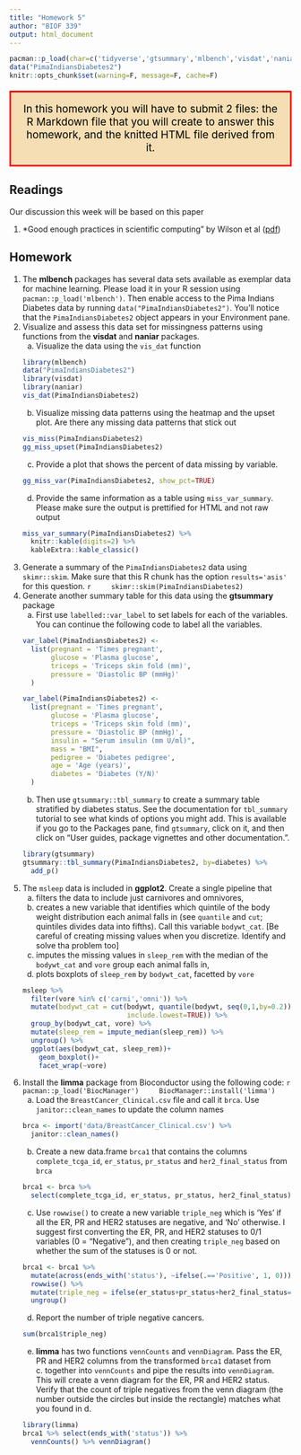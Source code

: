 ```yaml
---
title: "Homework 5"
author: "BIOF 339"
output: html_document
---
```


```r
pacman::p_load(char=c('tidyverse','gtsummary','mlbench','visdat','naniar','labelled', 'rio'))
data("PimaIndiansDiabetes2")
knitr::opts_chunk$set(warning=F, message=F, cache=F)
```

<p style="color: black; border:3px; border-style: solid; border-color: red;padding: 1em;
background-color: wheat;font-size: 14pt;text-align:center">
In this homework you will have to submit 2 files: the R Markdown file that you will create to answer this homework, and the knitted HTML file derived from it. 
</p>

## Readings

Our discussion this week will be based on this paper

1. *Good enough practices in scientific computing" by Wilson et al ([pdf](https://journals.plos.org/ploscompbiol/article/file?id=10.1371/journal.pcbi.1005510&type=printable))

## Homework

1. The **mlbench** packages has several data sets available as exemplar data for machine learning. Please load it in your R session using `pacman::p_load('mlbench')`. Then enable access to the Pima Indians Diabetes data by running `data("PimaIndiansDiabetes2")`. You'll notice that the `PimaIndiansDiabetes2` object appears in your Environment pane.
1. Visualize and assess this data set for missingness patterns using functions from the **visdat** and **naniar** packages.
    a. Visualize the data using the `vis_dat` function
    ```r
    library(mlbench)
    data("PimaIndiansDiabetes2")
    library(visdat)
    library(naniar)
    vis_dat(PimaIndiansDiabetes2)
    ```
    b. Visualize missing data patterns using the heatmap and the upset plot. Are there any missing data patterns that stick out
    ```r
    vis_miss(PimaIndiansDiabetes2)
    gg_miss_upset(PimaIndiansDiabetes2)
    ```
    c. Provide a plot that shows the percent of data missing by variable.
    ```r
    gg_miss_var(PimaIndiansDiabetes2, show_pct=TRUE)
    ```
    d. Provide the same information as a table using `miss_var_summary`. Please make sure the output is prettified for HTML and not raw output
```r
miss_var_summary(PimaIndiansDiabetes2) %>% 
  knitr::kable(digits=2) %>% 
  kableExtra::kable_classic()
```
    
1. Generate a summary of the `PimaIndiansDiabetes2` data using `skimr::skim`. Make sure that this R chunk has the option `results='asis'` for this question.
    ```r
    skimr::skim(PimaIndiansDiabetes2)
    ```
1. Generate another summary table for this data using the **gtsummary** package
    a. First use `labelled::var_label` to set labels for each of the variables. You can continue the following code to label all the variables.
    ```r
    var_label(PimaIndiansDiabetes2) <- 
      list(pregnant = 'Times pregnant',
           glucose = 'Plasma glucose',
           triceps = 'Triceps skin fold (mm)',
           pressure = 'Diastolic BP (mmHg)'
      )
    ```
    ```r
    var_label(PimaIndiansDiabetes2) <- 
      list(pregnant = 'Times pregnant',
           glucose = 'Plasma glucose',
           triceps = 'Triceps skin fold (mm)',
           pressure = 'Diastolic BP (mmHg)',
           insulin = "Serum insulin (mm U/ml)",
           mass = "BMI",
           pedigree = 'Diabetes pedigree',
           age = 'Age (years)',
           diabetes = 'Diabetes (Y/N)'
      )
      
    ```
    
    b. Then use `gtsummary::tbl_summary` to create a summary table stratified by diabetes status. See the documentation for `tbl_summary` tutorial to see what kinds of options you might add. This is available if you go to the Packages pane, find `gtsummary`, click on it, and then click on "User guides, package vignettes and other documentation.". 
    ```r
    library(gtsummary)
    gtsummary::tbl_summary(PimaIndiansDiabetes2, by=diabetes) %>% 
      add_p()
    ```
1. The `msleep` data is included in **ggplot2**. Create a single pipeline that
    a. filters the data to include just carnivores and omnivores,
    b. creates a new variable that identifies which quintile of the body weight distribution each animal falls in (see `quantile` and `cut`; quintiles divides data into fifths). Call this variable `bodywt_cat`. [Be careful of creating missing values when you discretize. Identify and solve tha problem too]
    c. imputes the missing values in `sleep_rem` with the median of the `bodywt_cat` and `vore` group each animal falls in,
    d. plots boxplots of `sleep_rem` by `bodywt_cat`, facetted by `vore`
    ```r
    msleep %>% 
      filter(vore %in% c('carni','omni')) %>% 
      mutate(bodywt_cat = cut(bodywt, quantile(bodywt, seq(0,1,by=0.2)),
                              include.lowest=TRUE)) %>% 
      group_by(bodywt_cat, vore) %>% 
      mutate(sleep_rem = impute_median(sleep_rem)) %>% 
      ungroup() %>% 
      ggplot(aes(bodywt_cat, sleep_rem))+
        geom_boxplot()+
        facet_wrap(~vore)
    ```
    
1. Install the **limma** package from Bioconductor using the following code:
    ```r
    pacman::p_load('BiocManager')
    BiocManager::install('limma')
    ```
    a. Load the `BreastCancer_Clinical.csv` file and call it `brca`. Use `janitor::clean_names` to update the column names
    ```r
    brca <- import('data/BreastCancer_Clinical.csv') %>% 
      janitor::clean_names()
    ```
    b. Create a new data.frame `brca1` that contains the columns `complete_tcga_id`, `er_status`, `pr_status` and `her2_final_status` from `brca`
    ```r
    brca1 <- brca %>% 
      select(complete_tcga_id, er_status, pr_status, her2_final_status)
    ```
    c. Use `rowwise()` to create a new variable `triple_neg` which is 'Yes' if all the ER, PR and HER2 statuses are negative, and 'No' otherwise. I suggest first converting the ER, PR, and HER2 statuses to 0/1 variables (0 = "Negative"), and then creating `triple_neg` based on whether the sum of the statuses is 0 or not.
    ```r
    brca1 <- brca1 %>% 
      mutate(across(ends_with('status'), ~ifelse(.=='Positive', 1, 0))) %>% 
      rowwise() %>% 
      mutate(triple_neg = ifelse(er_status+pr_status+her2_final_status==0, 1, 0)) %>% 
      ungroup()
    ```
    d. Report the number of triple negative cancers.
    ```r
    sum(brca1$triple_neg)
    ```
    e. **limma** has two functions `vennCounts` and `vennDiagram`. Pass the ER, PR and HER2 columns from the transformed `brca1` dataset from c. together into `vennCounts` and pipe the results into `vennDiagram`. This will create a venn diagram for the ER, PR and HER2 status. Verify that the count of triple negatives from the venn diagram (the number outside the circles but inside the rectangle) matches what you found in d.
```r
library(limma)
brca1 %>% select(ends_with('status')) %>% 
  vennCounts() %>% vennDiagram()
```
    
    
    
